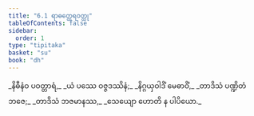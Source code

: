 ```yaml
---
title: "6.1 ရာဓတ္ထေရဝတ္ထု"
tableOfContents: false
sidebar:
  order: 1
type: "tipitaka"
basket: "su"
book: "dh"
---
```



<DynamicBreadcrumb />

<Division number="76" book="dh" e="ch" v="18" p="24">

<Paragraph number="82" type="verses" book="dh">
_နိဓီနံဝ ပဝတ္တာရံ,_  
_ယံ ပဿေ ဝဇ္ဇဒဿိနံ;_  
_နိဂ္ဂယှဝါဒိံ မေဓာဝိံ,_  
_တာဒိသံ ပဏ္ဍိတံ ဘဇေ;_  
_တာဒိသံ ဘဇမာနဿ,_  
_သေယျော ဟောတိ န ပါပိယော._
</Paragraph>
</Division>